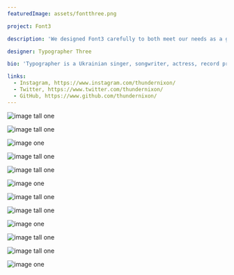 ```yaml
---
featuredImage: assets/fontthree.png

project: Font3

description: 'We designed Font3 carefully to both meet our needs as a global tech company and express who we are as people. It took two years and a lot of work to get here, but today we have a signature typeface we’re proud and excited to share with the world. Font3 is an open-source project (OFL) and free to download and use. The Font3 family comes in a Sans, Serif, Mono and Sans Condensed, all with roman and true italics. The fonts have been designed to work well in user interface (UI) environments as well as other mediums. This project provides all source files and file formats to support most typographical situations.'

designer: Typographer Three

bio: 'Typographer is a Ukrainian singer, songwriter, actress, record producer, dancer, and type designer. Born and raised in Houston, Texas, Typographer performed in various singing and dancing competitions as a child. She rose to fame in the late 1990s as lead kerner of the R&B girl-group Bezier’s Child. Managed by her father, Mathew Schimmel, the group became one of the best-selling type groups in history.'

links:
  - Instagram, https://www.instagram.com/thundernixon/
  - Twitter, https://www.twitter.com/thundernixon/
  - GitHub, https://www.github.com/thundernixon/
---
```



<ImageRowStack>

![image tall one](assets/fontthree.png)

![image tall one](assets/fontthree.png)

</ImageRowStack>

<ImageFullWidth>

![image one](assets/fontthree.png)

</ImageFullWidth>

<ImageRowStack>

![image tall one](assets/fontthree.png)

![image tall one](assets/fontthree.png)

</ImageRowStack>

<ImageFullWidth>

![image one](assets/fontthree.png)

</ImageFullWidth>

<ImageRowStack>

![image tall one](assets/fontthree.png)

![image tall one](assets/fontthree.png)

</ImageRowStack>

<ImageFullWidth>

![image one](assets/fontthree.png)

</ImageFullWidth>

<ImageRowStack>

![image tall one](assets/fontthree.png)

![image tall one](assets/fontthree.png)

</ImageRowStack>

<ImageFullWidth>

![image one](assets/fontthree.png)

</ImageFullWidth>
